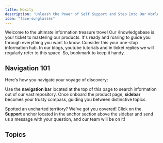 ```yaml
---
title: Noxity
description: 'Unleash the Power of Self Support and Step Into Our World-Class Knowledgebase!'
icon: "face-sunglasses"
---
```


Welcome to the ultimate information treasure trove! Our Knowledgebase is your ticket to mastering our products. It's ready and roaring to guide you through everything you want to know. Consider this your one-stop information hub. In our blogs, youtube tutorials and in ticket replies we will regularly refer to this space. So, bookmark to keep it handy.

## Navigation 101

Here's how you navigate your voyage of discovery:

Use the **navigation bar** located at the top of this page to search information out of our vast repository.
Once onboard the product page, **sidebar** becomes your trusty compass, guiding you between distinctive topics.

Spotted an uncharted territory? We've got you covered! Click on the **Support** anchor located in the anchor section above the sidebar and send us a message with your question, and our team will be on it!

## Topics

<CardGroup cols={2}>
  <Card
    title="Virtual Servers"
    icon="server"
    href="https://help.noxity.io/virtual-servers"
  >
  </Card>
  <Card
    title="Web Hosting"
    icon="globe"
    href="https://help.noxity.io/web-hosting"
  >
  </Card>
</CardGroup>

<CardGroup cols={2}>
    <Card
      title="Domains"
      icon="plane-up"
      href="https://help.noxity.io/domains"
    >
    </Card>
    <Card
      title="Members Area"
      icon="user-astronaut"
      href="https://help.noxity.io/members"
    >
    </Card>
  </CardGroup>

  <CardGroup cols={2}>
    <Card
      title="How to Guides"
      icon="screwdriver-wrench"
      href="https://help.noxity.io/how-to"
    >
    </Card>
    <Card
      title="Developer Corner"
      icon="code"
      href="https://help.noxity.io/developers"
    >
    </Card>
  </CardGroup>